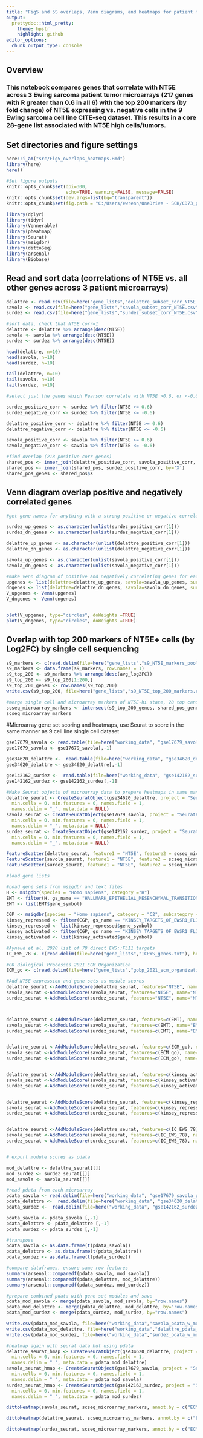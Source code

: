 ---
title: "Fig5 and 5S overlaps, Venn diagrams, and heatmaps for patient microarrays"
output:
  prettydoc::html_pretty:
    theme: hpstr
    highlight: github
editor_options: 
  chunk_output_type: console
---

## Overview

### This notebook compares genes that correlate with NT5E across 3 Ewing sarcoma patient tumor microarrays (217 genes with R greater than 0.6 in all 6) with the top 200 markers (by fold change) of NT5E expressing vs. negative cells in the 9 Ewing sarcoma cell line CITE-seq dataset. This results in a core 28-gene list associated with NT5E high cells/tumors.

## Set directories and figure settings

```{r}
here::i_am("src/Fig5_overlaps_heatmaps.Rmd")
library(here)
here()
```
```{r}
#Set figure outputs
knitr::opts_chunk$set(dpi=300,
                      echo=TRUE, warning=FALSE, message=FALSE)
knitr::opts_chunk$set(dev.args=list(bg="transparent"))
knitr::opts_chunk$set(fig.path = "C:/Users/ewrenn/OneDrive - SCH/CD73_paper_2023/paper files/MANUSCRIPT_R_PROJ/2023_CD73_manuscript_GITHUB/figures/FIG5_FIG5S_pt-microarray_",  dev = c("svglite", "png"))
```

```{r}
library(dplyr)
library(tidyr)
library(Vennerable)
library(pheatmap)
library(Seurat)
library(msigdbr)
library(dittoSeq)
library(arsenal)
library(Biobase)
```



## Read and sort data (correlations of NT5E vs. all other genes across 3 patient microarrays)

```{r}
delattre <- read.csv(file=here("gene_lists","delattre_subset_corr_NT5E.csv"), header=TRUE)
savola <- read.csv(file=here("gene_lists","savola_subset_corr_NT5E.csv"), header=TRUE)
surdez <- read.csv(file=here("gene_lists","surdez_subset_corr_NT5E.csv"), header=TRUE)

```

```{r}
#sort data, check that NT5E corr=1
delattre <- delattre %>% arrange(desc(NT5E))
savola <- savola %>% arrange(desc(NT5E))
surdez <- surdez %>% arrange(desc(NT5E))

head(delattre, n=10)
head(savola, n=10)
head(surdez, n=10)

tail(delattre, n=10)
tail(savola, n=10)
tail(surdez, n=10)
```

```{r}
#select just the genes which Pearson correlate with NT5E >0.6, or <-0.6

surdez_positive_corr <- surdez %>% filter(NT5E >= 0.6)
surdez_negative_corr <- surdez %>% filter(NT5E <= -0.6)

delattre_positive_corr <- delattre %>% filter(NT5E >= 0.6)
delattre_negative_corr <- delattre %>% filter(NT5E <= -0.6)

savola_positive_corr <- savola %>% filter(NT5E >= 0.6)
savola_negative_corr <- savola %>% filter(NT5E <= -0.6)
```

```{r}
#find overlap (218 positive corr genes)
shared_pos <- inner_join(delattre_positive_corr, savola_positive_corr, by='X')
shared_pos <- inner_join(shared_pos, surdez_positive_corr, by='X')
shared_pos_genes <- shared_pos$X
```


## Venn diagram overlap positive and negatively correlated genes

```{r}
#get gene names for anything with a strong positive or negative correlation

surdez_up_genes <- as.character(unlist(surdez_positive_corr[1]))
surdez_dn_genes <- as.character(unlist(surdez_negative_corr[1]))

delattre_up_genes <- as.character(unlist(delattre_positive_corr[1]))
delattre_dn_genes <- as.character(unlist(delattre_negative_corr[1]))

savola_up_genes <- as.character(unlist(savola_positive_corr[1]))
savola_dn_genes <- as.character(unlist(savola_negative_corr[1]))
```


```{r}
#make venn diagram of positive and negatively correlating genes for each of the 4 microarrays
upgenes <- list(delattre=delattre_up_genes, savola=savola_up_genes, surdez=surdez_up_genes)
dngenes <- list(delattre=delattre_dn_genes, savola=savola_dn_genes, surdez=surdez_dn_genes)
V_upgenes <- Venn(upgenes)
V_dngenes <- Venn(dngenes)


plot(V_upgenes, type="circles", doWeights =TRUE)
plot(V_dngenes, type="circles", doWeights =TRUE)

```
## Overlap with top 200 markers of NT5E+ cells (by Log2FC) by single cell sequencing

```{r}
s9_markers <- c(read.delim(file=here("gene_lists","s9_NT5E_markers_pooled.txt"),  header=T))
s9_markers <- data.frame(s9_markers, row.names = 1)
s9_top_200 <- s9_markers %>% arrange(desc(avg_log2FC))
s9_top_200 <- s9_top_200[1:200,]
s9_top_200_genes <- row.names(s9_top_200)
write.csv(s9_top_200, file=here("gene_lists","s9_NT5E_top_200_markers.csv"))
```

```{r}
#merge single cell and microarray markers of NT5E-hi state, 28 top candidates
scseq_microarray_markers <- intersect(s9_top_200_genes, shared_pos_genes)
scseq_microarray_markers
```


#Microarray gene set scoring and heatmaps, use Seurat to score in the same manner as 9 cell line single cell dataset

```{r}
gse17679_savola <- read.table(file=here("working_data", "gse17679_savola_edata.txt"), row.names = 1, header=T) 
gse17679_savola <- gse17679_savola[,-1]

gse34620_delattre <-  read.table(file=here("working_data", "gse34620_delattre_edata.txt"), row.names = 1, header=T)
gse34620_delattre <- gse34620_delattre[,-1]

gse142162_surdez <-  read.table(file=here("working_data", "gse142162_surdez_edata.txt"), row.names = 1, header=T)
gse142162_surdez <- gse142162_surdez[,-1]

```


```{r}
#Make Seurat objects of microarray data to prepare heatmaps in same manner as 9 cell line single cell sequencing data
delattre_seurat <- CreateSeuratObject(gse34620_delattre, project = "SeuratProject", assay = "RNA",
  min.cells = 0, min.features = 0, names.field = 1,
  names.delim = "_", meta.data = NULL)
savola_seurat <- CreateSeuratObject(gse17679_savola, project = "SeuratProject", assay = "RNA",
  min.cells = 0, min.features = 0, names.field = 1,
  names.delim = "_", meta.data = NULL)
surdez_seurat <- CreateSeuratObject(gse142162_surdez, project = "SeuratProject", assay = "RNA",
  min.cells = 0, min.features = 0, names.field = 1,
  names.delim = "_", meta.data = NULL)

FeatureScatter(delattre_seurat, feature1 = "NT5E", feature2 = scseq_microarray_markers[20], pt.size=3)
FeatureScatter(savola_seurat, feature1 = "NT5E", feature2 = scseq_microarray_markers[20], pt.size=3)
FeatureScatter(surdez_seurat, feature1 = "NT5E", feature2 = scseq_microarray_markers[20], pt.size=3)

```

```{r}
#load gene lists

#Load gene sets from msigdbr and text files
H <- msigdbr(species = "Homo sapiens", category ="H")
EMT <- filter(H, gs_name == "HALLMARK_EPITHELIAL_MESENCHYMAL_TRANSITION")
EMT <- list(EMT$gene_symbol)

CGP <- msigdbr(species = "Homo sapiens", category = "C2", subcategory = "CGP")
kinsey_repressed <- filter(CGP, gs_name == "KINSEY_TARGETS_OF_EWSR1_FLII_FUSION_DN")
kinsey_repressed <- list(kinsey_repressed$gene_symbol)
kinsey_activated <- filter(CGP, gs_name == "KINSEY_TARGETS_OF_EWSR1_FLII_FUSION_UP")
kinsey_activated <- list(kinsey_activated$gene_symbol)

#Aynaud et al. 2020 list of 78 direct EWS::FLI1 targets
IC_EWS_78 <- c(read.delim(file=here("gene_lists","ICEWS_genes.txt"), header=FALSE))

#GO Biological Processes 2021 ECM Organization
ECM_go <- c(read.delim(file=here("gene_lists","gobp_2021_ecm_organization.txt"), header=FALSE))


```



```{r}
#Add NT5E expression and gene sets as module scores
delattre_seurat <-AddModuleScore(delattre_seurat, features="NT5E", name="NT5E_count")
savola_seurat <-AddModuleScore(savola_seurat, features="NT5E", name="NT5E_count")
surdez_seurat <-AddModuleScore(surdez_seurat, features="NT5E", name="NT5E_count")



delattre_seurat <-AddModuleScore(delattre_seurat, features=c(EMT), name="EMT")
savola_seurat <-AddModuleScore(savola_seurat, features=c(EMT), name="EMT")
surdez_seurat <-AddModuleScore(surdez_seurat, features=c(EMT), name="EMT")


delattre_seurat <-AddModuleScore(delattre_seurat, features=c(ECM_go), name="ECM_go")
savola_seurat <-AddModuleScore(savola_seurat, features=c(ECM_go), name="ECM_go")
surdez_seurat <-AddModuleScore(surdez_seurat, features=c(ECM_go), name="ECM_go")


delattre_seurat <-AddModuleScore(delattre_seurat, features=c(kinsey_activated), name="kinsey_up")
savola_seurat <-AddModuleScore(savola_seurat, features=c(kinsey_activated), name="kinsey_up")
surdez_seurat <-AddModuleScore(surdez_seurat, features=c(kinsey_activated), name="kinsey_up")


delattre_seurat <-AddModuleScore(delattre_seurat, features=c(kinsey_repressed), name="kinsey_dn")
savola_seurat <-AddModuleScore(savola_seurat, features=c(kinsey_repressed), name="kinsey_dn")
surdez_seurat <-AddModuleScore(surdez_seurat, features=c(kinsey_repressed), name="kinsey_dn")


delattre_seurat <-AddModuleScore(delattre_seurat, features=c(IC_EWS_78), name="IC_EWS_78")
savola_seurat <-AddModuleScore(savola_seurat, features=c(IC_EWS_78), name="IC_EWS_78")
surdez_seurat <-AddModuleScore(surdez_seurat, features=c(IC_EWS_78), name="IC_EWS_78")



```

```{r}
# export module scores as pdata

mod_delattre <- delattre_seurat[[]]
mod_surdez <- surdez_seurat[[]]
mod_savola <- savola_seurat[[]]

```

```{r}
#read pdata from each microarray
pdata_savola <- read.delim(file=here("working_data", "gse17679_savola_pdata.txt"), row.names = 1, header=T) 
pdata_delattre <-  read.delim(file=here("working_data", "gse34620_delattre_pdata.txt"), row.names = 1, header=T)
pdata_surdez <-  read.delim(file=here("working_data", "gse142162_surdez_pdata.txt"), row.names = 1, header=T)

pdata_savola <- pdata_savola [,-1]
pdata_delattre <- pdata_delattre [,-1]
pdata_surdez <- pdata_surdez [,-1]

#transpose
pdata_savola <- as.data.frame(t(pdata_savola))
pdata_delattre <- as.data.frame(t(pdata_delattre))
pdata_surdez <- as.data.frame(t(pdata_surdez))

```

```{r}
#compare dataframes, ensure same row features
summary(arsenal::comparedf(pdata_savola, mod_savola))
summary(arsenal::comparedf(pdata_delattre, mod_delattre))
summary(arsenal::comparedf(pdata_surdez, mod_surdez))
```

```{r}
#prepare combined pdata with gene set modules and save
pdata_mod_savola <- merge(pdata_savola, mod_savola, by="row.names")
pdata_mod_delattre <- merge(pdata_delattre, mod_delattre, by="row.names")
pdata_mod_surdez <- merge(pdata_surdez, mod_surdez, by="row.names")

write.csv(pdata_mod_savola, file=here("working_data","savola_pdata_w_modules.csv"))
write.csv(pdata_mod_delattre, file=here("working_data","delattre_pdata_w_modules.csv"))
write.csv(pdata_mod_surdez, file=here("working_data","surdez_pdata_w_modules.csv"))

```

```{r update seurat objects}
#heatmap again with seurat data but using pdata
delattre_seurat_hmap <- CreateSeuratObject(gse34620_delattre, project = "SeuratProject", assay = "RNA",
  min.cells = 0, min.features = 0, names.field = 1,
  names.delim = "_", meta.data = pdata_mod_delattre)
savola_seurat_hmap <- CreateSeuratObject(gse17679_savola, project = "SeuratProject", assay = "RNA",
  min.cells = 0, min.features = 0, names.field = 1,
  names.delim = "_", meta.data = pdata_mod_savola)
surdez_seurat_hmap <- CreateSeuratObject(gse142162_surdez, project = "SeuratProject", assay = "RNA",
  min.cells = 0, min.features = 0, names.field = 1,
  names.delim = "_", meta.data = pdata_mod_surdez)

```


```{r savola_hmap, fig.height=6, fig.width=12}
dittoHeatmap(savola_seurat, scseq_microarray_markers, annot.by = c("ECM_go1", "kinsey_up1", "kinsey_dn1"),   heatmap.colors = colorRampPalette(c("blue", "white", "red"))(50))
```

```{r delattre_hmap, fig.height=6, fig.width=12}
dittoHeatmap(delattre_seurat, scseq_microarray_markers, annot.by = c("ECM_go1", "kinsey_up1" ,"kinsey_dn1"),   heatmap.colors = colorRampPalette(c("blue", "white", "red"))(50))
```

```{r surdez_hmap, fig.height=6, fig.width=12}
dittoHeatmap(surdez_seurat, scseq_microarray_markers, annot.by = c("ECM_go1", "kinsey_up1", "kinsey_dn1"),   heatmap.colors = colorRampPalette(c("blue", "white", "red"))(50))

```


